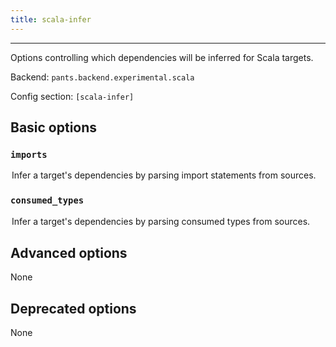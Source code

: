 ```yaml
---
title: scala-infer
---
```



---

Options controlling which dependencies will be inferred for Scala targets.

Backend: <span className="color--primary">`pants.backend.experimental.scala`</span>

Config section: <span className="color--primary">`[scala-infer]`</span>

<span className={styles.options}>

## Basic options

### `imports`

<Option
  cli_repr={`--[no-]scala-infer-imports`}
  env_repr='PANTS_SCALA_INFER_IMPORTS'
  default_repr={`True`}
>

Infer a target&#x27;s dependencies by parsing import statements from sources.

</Option>

### `consumed_types`

<Option
  cli_repr={`--[no-]scala-infer-consumed-types`}
  env_repr='PANTS_SCALA_INFER_CONSUMED_TYPES'
  default_repr={`True`}
>

Infer a target&#x27;s dependencies by parsing consumed types from sources.

</Option>

## Advanced options

None

## Deprecated options

None

</span>
